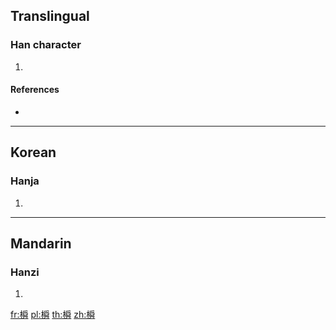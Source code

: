 ==Translingual==

===Han character===
{{Han char|rn=75|rad=木|as=12|sn=16|four=|canj=DBBQ|ids=⿰木舜}}

# {{defn|Han|sort=木12}}

====References====
* {{Han ref|kx=0553.160|dkj=15540|dj=0942.030|hdz=21294.050|uh=6A53|ud=27219}}

----

==Korean==

===Hanja===
{{ko-hanja|hangeul=순|eumhun=|rv=sun|mr=sun|y=swun}}

# {{defn|lang=ko|sort=木12}}

----

==Mandarin==

===Hanzi===
{{cmn-hanzi|pin=[[shùn]] ([[shun4]])|wg=shun<sup>4</sup>}}

# {{defn|lang=cmn|sort=木12}}

[[fr:橓]]
[[pl:橓]]
[[th:橓]]
[[zh:橓]]